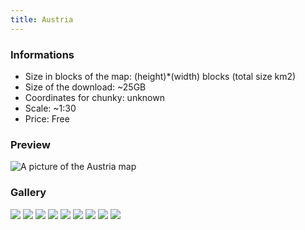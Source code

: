 ---
title: Austria
---


### Informations
* Size in blocks of the map: (height)*(width) blocks (total size km2)
* Size of the download: ~25GB
* Coordinates for chunky: unknown
* Scale: ~1:30
* Price: Free

### Preview
<img src="/img/maps/previews/europe/austria.webp" alt="A picture of the Austria map"></img>  

### Gallery
<Slider dots infinite arrows={false} slidesToShow={1} slidesToScroll={1} pauseOnHover speed={500} autoplay autoplaySpeed={3000}>
    <img src="/img/maps/gallery/europe/austria/0.webp"></img>
    <img src="/img/maps/gallery/europe/austria/1.webp"></img>
    <img src="/img/maps/gallery/europe/austria/2.webp"></img>
    <img src="/img/maps/gallery/europe/austria/3.webp"></img>
    <img src="/img/maps/gallery/europe/austria/4.webp"></img>
    <img src="/img/maps/gallery/europe/austria/5.webp"></img>
    <img src="/img/maps/gallery/europe/austria/6.webp"></img>
    <img src="/img/maps/gallery/europe/austria/7.webp"></img>
    <img src="/img/maps/gallery/europe/austria/8.webp"></img>
</Slider>